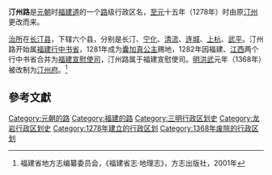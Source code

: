 {{Otheruses|subject=元代的一個行政區|other=同名的台北市街道|汀州路 (台北市)}}
'''汀州路'''是[[元朝|元朝]]时[[福建道|福建道]]的一个[[路_(行政区划)|路]]级行政区名，[[至元_(忽必烈)|至元]]十五年（1278年）时由原[[汀州|汀州]]更改而来。

[[治所|治所]]在[[长汀县|长汀县]]，下辖六个县，分别是长汀、[[宁化县|宁化]]、[[清流县|清流]]、[[连城县|连城]]、[[上杭县|上杭]]、[[武平县|武平]]。汀州路开始属[[福建行中书省|福建行中书省]]，1281年成为[[囊加真公主|囊加真公主]]赐地，1282年因福建、[[江西行中书省|江西]]两个行中书省合并为[[福建宣慰使司|福建宣慰使司]]，汀州路属于福建宣慰使司。[[明朝|明]][[洪武|洪武]]元年（1368年）被改制为[[汀州府|汀州府]]。<ref name="《福建省志·地理志》">福建省地方志编纂委员会，《福建省志·地理志》，方志出版社，2001年</ref>

==參考文獻==
<div class="references-small">
<references />
</div>

{{元朝行政区划|nocat}}
{{元朝行政区划小作品}}
[[Category:元朝的路|Category:元朝的路]]
[[Category:福建的路|Category:福建的路]]
[[Category:三明行政区划史|Category:三明行政区划史]]
[[Category:龙岩行政区划史|Category:龙岩行政区划史]]
[[Category:1278年建立的行政区划|Category:1278年建立的行政区划]]
[[Category:1368年废除的行政区划|Category:1368年废除的行政区划]]